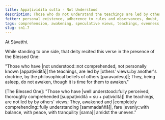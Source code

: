 ```yaml
---
title: Appaṭividita sutta - Not Understood
description: Those who do not understand the teachings are led by others' views and do not awaken from sleep.
fetter: personal existence, adherence to rules and observances, doubt, ignorance
tags: comprehension, awakening, speculative views, teachings, evenness, unevenness, sn, sn1-11, sn1
slug: sn1.7
---
```


At Sāvatthi.

While standing to one side, that deity recited this verse in the presence of the Blessed One:

"Those who have |not understood::not comprehended, not personally known [appaṭividitā]| the teachings,
are led by |others' views::by another's doctrine, by the philosophical beliefs of others [paravādesu]|;
They, being asleep, do not awaken,
though it is time for them to awaken."

[The Blessed One]: "Those who have |well understood::fully perceived, thoroughly comprehended [suppaṭividitā = su + paṭividitā]| the teachings,
are not led by by others' views;
They, awakened and |completely comprehending::fully understanding [sammadaññā]|,
fare |evenly::with balance, with peace, with tranquility [sama]| amidst the uneven."